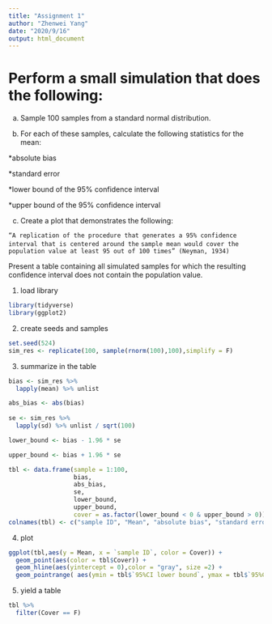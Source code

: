 ```yaml
---
title: "Assignment 1"
author: "Zhenwei Yang"
date: "2020/9/16"
output: html_document
---
```



# Perform a small simulation that does the following:

a. Sample 100 samples from a standard normal distribution.

b. For each of these samples, calculate the following statistics for the mean:

*absolute bias

*standard error

*lower bound of the 95% confidence interval

*upper bound of the 95% confidence interval

c. Create a plot that demonstrates the following:

` “A replication of the procedure that generates a 95% confidence interval that is centered around the `
`sample mean would cover the population value at least 95 out of 100 times” (Neyman, 1934)`

Present a table containing all simulated samples for which the resulting confidence interval does not contain the population value.

1. load library 
```r
library(tidyverse)
library(ggplot2)
```

2. create seeds and samples
```r
set.seed(524)
sim_res <- replicate(100, sample(rnorm(100),100),simplify = F)
```

3. summarize in the table
```r
bias <- sim_res %>% 
  lapply(mean) %>% unlist

abs_bias <- abs(bias)
  
se <- sim_res %>% 
  lapply(sd) %>% unlist / sqrt(100)

lower_bound <- bias - 1.96 * se

upper_bound <- bias + 1.96 * se

tbl <- data.frame(sample = 1:100,
                  bias,
                  abs_bias,
                  se,
                  lower_bound,
                  upper_bound,
                  cover = as.factor(lower_bound < 0 & upper_bound > 0))
colnames(tbl) <- c("sample ID", "Mean", "absolute bias", "standard error", "95%CI lower bound", "95%CI upper bound", "Cover")
```

4. plot
```r
ggplot(tbl,aes(y = Mean, x = `sample ID`, color = Cover)) + 
  geom_point(aes(color = tbl$Cover)) +
  geom_hline(aes(yintercept = 0),color = "gray", size =2) +
  geom_pointrange( aes(ymin = tbl$`95%CI lower bound`, ymax = tbl$`95%CI upper bound`, color=Cover))
```

5. yield a table
```r
tbl %>%
  filter(Cover == F)
```

